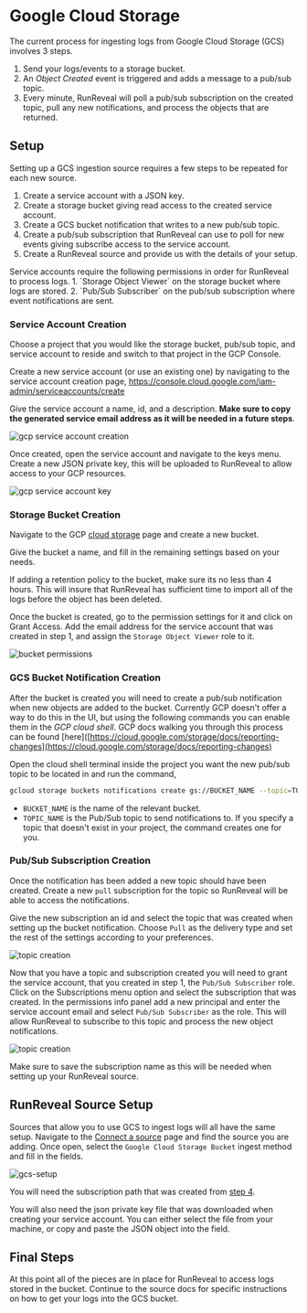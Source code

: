 
# Google Cloud Storage

The current process for ingesting logs from Google Cloud Storage (GCS) involves 3 steps.

1. Send your logs/events to a storage bucket.
2. An *Object Created* event is triggered and adds a message to a pub/sub topic.
3. Every minute, RunReveal will poll a pub/sub subscription on the created topic, pull any new notifications, and process the objects that are returned.

## Setup

Setting up a GCS ingestion source requires a few steps to be repeated for each new source.

1. Create a service account with a JSON key.
2. Create a storage bucket giving read access to the created service account.
3. Create a GCS bucket notification that writes to a new pub/sub topic.
4. Create a pub/sub subscription that RunReveal can use to poll for new events giving subscribe access to the service account.
5. Create a RunReveal source and provide us with the details of your setup.

<Callout type="info">
  Service accounts require the following permissions in order for RunReveal to process logs.
  1. `Storage Object Viewer` on the storage bucket where logs are stored.
  2. `Pub/Sub Subscriber` on the pub/sub subscription where event notifications are sent.
</Callout>

### Service Account Creation

Choose a project that you would like the storage bucket, pub/sub topic, and service account to reside and switch to that project in the GCP Console.

Create a new service account (or use an existing one) by navigating to the service account creation page, https://console.cloud.google.com/iam-admin/serviceaccounts/create

Give the service account a name, id, and a description. **Make sure to copy the generated service email address as it will be needed in a future steps**.

![gcp service account creation](/gcp-poll-1.png)

Once created, open the service account and navigate to the keys menu. Create a new JSON private key, this will be uploaded to RunReveal to allow access to your GCP resources.

![gcp service account key](/gcp-poll-2.png)

### Storage Bucket Creation

Navigate to the GCP [cloud storage](https://console.cloud.google.com/storage/browser) page and create a new bucket.

Give the bucket a name, and fill in the remaining settings based on your needs.

<Callout type="info">
  If adding a retention policy to the bucket, make sure its no less than 4 hours. 
  This will insure that RunReveal has sufficient time to import all of the logs before the object has been deleted.
</Callout>

Once the bucket is created, go to the permission settings for it and click on Grant Access. 
Add the email address for the service account that was created in step 1, and assign the `Storage Object Viewer` role to it.

![bucket permissions](/gcp-poll-3.png)

### GCS Bucket Notification Creation

After the bucket is created you will need to create a pub/sub notification when new objects are added to the bucket. 
Currently GCP doesn't offer a way to do this in the UI, but using the following commands you can enable them in the *GCP cloud shell*.
GCP docs walking you through this process can be found [here]([https://cloud.google.com/storage/docs/reporting-changes](https://cloud.google.com/storage/docs/reporting-changes)

Open the cloud shell terminal inside the project you want the new pub/sub topic to be located in and run the command,

```bash
gcloud storage buckets notifications create gs://BUCKET_NAME --topic=TOPIC_NAME -e OBJECT_FINALIZE
```

 - `BUCKET_NAME` is the name of the relevant bucket.
 - `TOPIC_NAME` is the Pub/Sub topic to send notifications to. If you specify a topic that doesn't exist in your project, the command creates one for you.

### Pub/Sub Subscription Creation

Once the notification has been added a new topic should have been created. 
Create a new `pull` subscription for the topic so RunReveal will be able to access the notifications.

Give the new subscription an id and select the topic that was created when setting up the bucket notification. 
Choose `Pull` as the delivery type and set the rest of the settings according to your preferences.

![topic creation](/gcp-poll-7.png)

Now that you have a topic and subscription created you will need to grant the service account, that you created in step 1, the `Pub/Sub Subscriber` role. 
Click on the Subscriptions menu option and select the subscription that was created. 
In the permissions info panel add a new principal and enter the service account email and select `Pub/Sub Subscriber` as the role. 
This will allow RunReveal to subscribe to this topic and process the new object notifications.

![topic creation](/gcp-poll-8.png)

<Callout type="info">
  Make sure to save the subscription name as this will be needed when setting up your RunReveal source.
</Callout>

## RunReveal Source Setup

Sources that allow you to use GCS to ingest logs will all have the same setup.
Navigate to the [Connect a source](https://runreveal.com/dash/sources/add) page and find the source you are adding.
Once open, select the `Google Cloud Storage Bucket` ingest method and fill in the fields.

![gcs-setup](/gcs-rr-setup.png)

You will need the subscription path that was created from [step 4](#pubsub-subscription-creation).

You will also need the json private key file that was downloaded when creating your service account. You can either select the file from your machine, or copy and paste the JSON object into the field.

## Final Steps

At this point all of the pieces are in place for RunReveal to access logs stored in the bucket. 
Continue to the source docs for specific instructions on how to get your logs into the GCS bucket.
